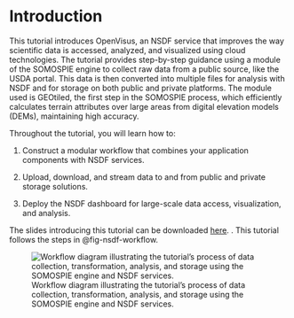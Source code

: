 # Introduction {.unnumbered}

This tutorial introduces OpenVisus, an NSDF service that improves the way scientific data is accessed, analyzed, and visualized using cloud technologies. The tutorial provides step-by-step guidance using a module of the SOMOSPIE engine to collect raw data from a public source, like the USDA portal. This data is then converted into multiple files for analysis with NSDF and for storage on both public and private platforms. The module used is GEOtiled, the first step in the SOMOSPIE process, which efficiently calculates terrain attributes over large areas from digital elevation models (DEMs), maintaining high accuracy.



Throughout the tutorial, you will learn how to:

1. Construct a modular workflow that combines your application components with NSDF services.

2. Upload, download, and stream data to and from public and private storage solutions.

3. Deploy the NSDF dashboard for large-scale data access, visualization, and analysis.


The slides introducing this tutorial can be downloaded [here](https://zenodo.org/records/10794642).
 . This tutorial follows the steps in @fig-nsdf-workflow.




![Workflow diagram illustrating the tutorial's process of data collection, transformation, analysis, and storage using the SOMOSPIE engine and NSDF services.](images/workflow.png){#fig-nsdf-workflow}